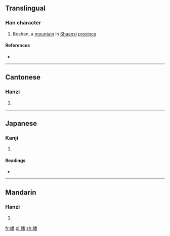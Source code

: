 ==Translingual==

===Han character===
{{Han char|rn=46|rad=山|as=12|sn=15|four=2276<sub>9</sub>|canj=山竹木田 (UHDW)|ids=⿰[[山]][[番]]}}

# Boshan, a [[mountain]] in [[Shaanxi]] [[province]]

====References====
* {{Han ref|kx=0319.310|dkj=08463|dj=0619.370|hdz=10798.170|uh=5D93|ud=23955|bh=E567|bd=58727}}

----

==Cantonese==

===Hanzi===
{{yue-hanzi|jyut=[[bo1]]|y=bo1}}

# {{defn|lang=yue|sort=山12}}

----

==Japanese==

===Kanji===
{{ja-kanji|grade=|rs=山12}}

# {{defn|lang=ja|sort=山12}}

====Readings====
* {{ja-readings|on=[[は]] (ha)|kun=}}

----

==Mandarin==

===Hanzi===
{{cmn-hanzi|pin=[[bō]] ([[bo1]])|wg=po<sup>1</sup>}}

# {{defn|lang=cmn|sort=山12}}

[[fr:嶓]]
[[pl:嶓]]
[[zh:嶓]]
